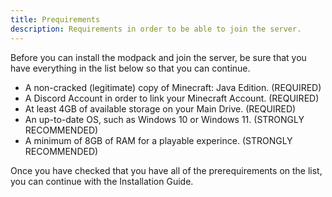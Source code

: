 ---
title: Prequirements
description: Requirements in order to be able to join the server.
---

Before you can install the modpack and join the server, be sure that
you have everything in the list below so that you can continue.

- A non-cracked (legitimate) copy of Minecraft: Java Edition. (REQUIRED)
- A Discord Account in order to link your Minecraft Account. (REQUIRED)
- At least 4GB of available storage on your Main Drive. (REQUIRED)
- An up-to-date OS, such as Windows 10 or Windows 11. (STRONGLY RECOMMENDED)
- A minimum of 8GB of RAM for a playable experince. (STRONGLY RECOMMENDED)

Once you have checked that you have all of the prerequirements on the list, you can continue with the Installation Guide.